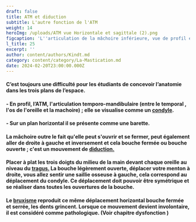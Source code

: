 ```yaml
---
draft: false
title: ATM et diduction
subtitle: L'autre fonction de l'ATM
weight: 14
heroImg: /uploads/ATM vue Horizontale et sagittale (2).png
figcaption: 'L''articulation de la mâchoire inférieure, vue de profil et de face.'
l_title: 25
excerpt: ''
author: content/authors/Kindt.md
category: content/category/La-Mastication.md
date: 2024-02-20T23:00:00.000Z
---
```


#### C’est toujours une difficulté pour les étudiants de&#xA;concevoir l’anatomie dans les trois plans de l’espace.

#### &#x20;- En profil, l’ATM, l'articulation temporo-mandibulaire (entre le temporal , l'os de l'oreille et la machoire) ; elle se visualise comme un [condyle](https://www.google.com/search?q=condyle+def\&oq=\&gs_lcrp=EgZjaHJvbWUqBggBEEUYOzIOCAAQRRgnGDkYgAQYigUyBggBEEUYOzIMCAIQABhDGIAEGIoFMgcIAxAAGIAEMgcIBBAAGIAEMgcIBRAAGIAEMgwIBhAAGEMYgAQYigUyBwgHEAAYgAQyBwgIEAAYgAQyBwgJEAAYgATSAQg1ODE1ajBqN6gCALACAA\&sourceid=chrome\&ie=UTF-8 "condyle"). 

#### &#x20;- Sur un&#xA;plan horizontal il se présente comme une barette.

<Space height={15} />

#### La mâchoire outre le fait qu'elle peut s'ouvrir et se fermer, peut également aller de droite à gauche et inversement et cela bouche fermée ou bouche ouverte ; c'est un mouvement de [diduction.](https://www.google.com/search?q=diduction+def\&oq=\&gs_lcrp=EgZjaHJvbWUqCQgCECMYJxjqAjIJCAAQIxgnGOoCMgkIARAjGCcY6gIyCQgCECMYJxjqAjIJCAMQIxgnGOoCMgkIBBAjGCcY6gIyCQgFECMYJxjqAjIJCAYQIxgnGOoCMgkIBxAjGCcY6gLSAQk0MjczOWowajeoAgiwAgE\&sourceid=chrome\&ie=UTF-8 "diduction")

<Space height={20} />

#### Placer à plat les trois doigts du milieu de la main devant chaque oreille au niveau du [tragus.](https://www.google.com/search?sca_esv=19239ae0a447a3b4\&sxsrf=ACQVn0_yP-Hhe5o6MWpRgT95IxcljxAjog:1708445225881\&q=tragus+def\&tbm=isch\&source=lnms\&sa=X\&ved=2ahUKEwir7bm2prqEAxUKRKQEHdGVCFAQ0pQJegQICRAB\&biw=1600\&bih=739\&dpr=1 "tragus") La bouche légèrement ouverte, déplacer votre menton à droite, vous allez sentir une saillie osseuse à gauche, cela correspond au déplacement du condyle. Ce déplacement doit pouvoir être symétrique et se réaliser dans toutes les ouvertures de la bouche.

<Space height={15} />

#### Le [bruxisme](https://www.google.com/search?q=le+bruxisme+c%27est+quoi\&oq=le+bruxisme\&gs_lcrp=EgZjaHJvbWUqBwgDEAAYgAQyCQgAEEUYORiABDIJCAEQRRg7GIAEMgcIAhAAGIAEMgcIAxAAGIAEMgcIBBAAGIAEMgcIBRAAGIAEMgcIBhAAGIAEMgYIBxBFGDzSAQkxMTY3MGowajeoAgCwAgA\&sourceid=chrome\&ie=UTF-8 "Bruxisme") reproduit ce même déplacement horizontal bouche fermée et serrée, les dents grincent. Lorsque ce  mouvement devient involontaire, il est considéré comme pathologique. (Voir chapitre dysfonction )

<Space height={20} />

####

<Space height={10} />

####

<Space height={20} />
